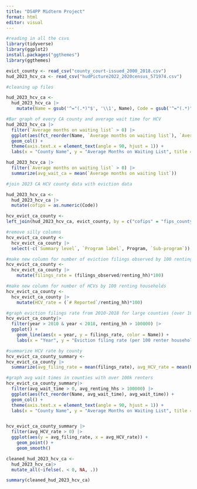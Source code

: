 ```yaml
---
title: "DS4PP Midterm Project"
format: html
editor: visual
---
```


```r
#reading in all the csvs
library(tidyverse)
library(ggplot2)
install.packages("ggthemes")
library(ggthemes)

evict_county <- read_csv("county_court-issued_2000_2018.csv")
hud_2023_hcv_ca <- read_csv("hudPicture2022_2020census_571974.csv")

```

```r
#cleaning up files

hud_2023_hcv_ca <-
  hud_2023_hcv_ca |>
    mutate(Name = gsub('^="(.*)"$', '\\1', Name), Code = gsub('^="(.*)"$', '\\1', Code))

```

```r
#Bar graph of every CA county and average wait time for HCV
hud_2023_hcv_ca |>
  filter(`Average months on waiting list` > 0) |>
  ggplot(aes(fct_reorder(Name, `Average months on waiting list`), `Average months on waiting list`)) +
  geom_col() +
  theme(axis.text.x = element_text(angle = 90, hjust = 1)) +
  labs(x = "County Name", y = "Average Months on Waiting List", title = "Average Wait Time for HCVs in California Counties in 2023")

hud_2023_hcv_ca |>
  filter(`Average months on waiting list` > 0) |>
  summarize(avg_wait_ca = mean(`Average months on waiting list`))

#join 2023 CA HCV county data with eviction data

hud_2023_hcv_ca <-
  hud_2023_hcv_ca |>
  mutate(cofips = as.numeric(Code))

hcv_evict_ca_county <-
left_join(hud_2023_hcv_ca, evict_county, by = c("cofips" = "fips_county"))

#remove silly columns
hcv_evict_ca_county <-
  hcv_evict_ca_county |>
  select(-c(`Summary level`, `Program label`, Program, `Sub-program`))
```


```r
#make new column for number of eviction filings observed by 100 renting households
hcv_evict_ca_county <-
  hcv_evict_ca_county |>
    mutate(filings_rate = (filings_observed/renting_hh)*100)

#make new column for number of HCVs by 100 renting households
hcv_evict_ca_county <-  
  hcv_evict_ca_county |>
    mutate(HCV_rate = (`# Reported`/renting_hh)*100)

#graph eviction filings rate from 2010-2018 for large counties (over 100,000 renters)
hcv_evict_ca_county|>
  filter(year > 2010 & year < 2018, renting_hh > 100000) |>
  ggplot() +
    geom_line(aes(x = year, y = filings_rate, color = Name)) +
    labs(x = "Year", y = "Eviction filing rate (per 100 renter households)", title = "Eviction Filings from 2010-2017 in Large California Counties", subtitle = "Large counties are classified as having more than 100,000 renters")

#summarize HCV rate by county
hcv_evict_ca_county_summary <-
hcv_evict_ca_county |>
  summarize(avg_filing_rate = mean(filings_rate), avg_HCV_rate = mean(HCV_rate), .by = Name, avg_renting_hhs = mean(renting_hh), avg_wait_time = mean(`Average months on waiting list`), avg_tenure = mean(`Average months since moved in`))

#graph avg wait times in counties with over 100k renters
hcv_evict_ca_county_summary|>
  filter(avg_wait_time > 0, avg_renting_hhs > 100000) |>
  ggplot(aes(fct_reorder(Name, avg_wait_time), avg_wait_time)) +
  geom_col() +
  theme(axis.text.x = element_text(angle = 90, hjust = 1)) +
  labs(x = "County Name", y = "Average Months on Waiting List", title = "Average Wait Time for HCVs in Large California Counties in 2023")


hcv_evict_ca_county_summary |>
  filter(avg_HCV_rate > 0) |>
  ggplot(aes(y = avg_filing_rate, x = avg_HCV_rate)) +
    geom_point() +
    geom_smooth()
```


```r
cleaned_hud_2023_hcv_ca <-
  hud_2023_hcv_ca|> 
  mutate_all(~ifelse(. < 0, NA, .))

summary(cleaned_hud_2023_hcv_ca)
```